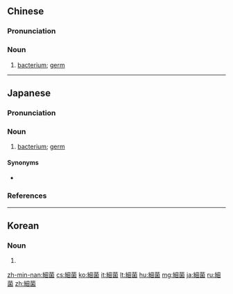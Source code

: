 ==Chinese==
{{zh-forms|s=细菌}}

===Pronunciation===
{{zh-pron
|m=xì菌
|c=sai3 kwan2
|mn=xm,qz,zz,kh:sè-khún/tp:sòe-khún/lk:sère-khún
|cat=n
}}

===Noun===
{{zh-noun}}

# [[bacterium]]; [[germ]] {{zh-mw|種}}

{{zh-cat|Elementary}}

----

==Japanese==
{{ja-kanjitab|さい|きん|yomi=o}}

===Pronunciation===
{{ja-pron|さいきん|acc=h|acc_ref=NHK|y=o}}

===Noun===
{{ja-noun|さいきん}}

# [[bacterium]]; [[germ]]

====Synonyms====
* {{ja-l|バクテリア||[[bakuteria]]}}

===References===
<references/>

{{catlangcode|ja|Bacteria|Bacteriology|sort=さいきん}}

----

==Korean==
{{ko-hanjatab}}

===Noun===
{{ko-noun|hj|hangeul=세균}}

# {{hanja form of|세균|[[bacterium]], [[germ]]}}

[[zh-min-nan:細菌]]
[[cs:細菌]]
[[ko:細菌]]
[[it:細菌]]
[[lt:細菌]]
[[hu:細菌]]
[[mg:細菌]]
[[ja:細菌]]
[[ru:細菌]]
[[zh:細菌]]